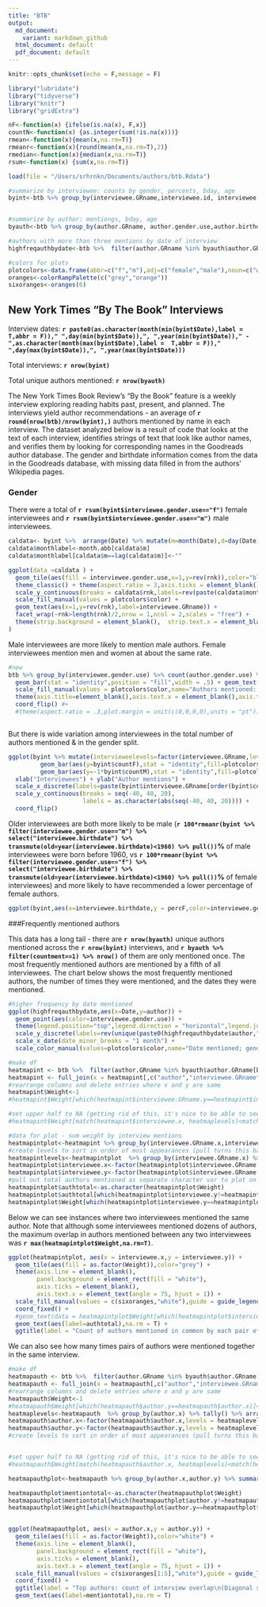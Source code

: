```yaml
---
title: "BTB"
output:
  md_document:
    variant: markdown_github
  html_document: default
  pdf_document: default
---
```


```r
knitr::opts_chunk$set(echo = F,message = F)
```

```r
library("lubridate")
library("tidyverse")
library("knitr")
library("gridExtra")
```

```r
nF<-function(x) {ifelse(is.na(x), F,x)}
countN<-function(x) {as.integer(sum(!is.na(x)))}
rmean<-function(x){mean(x,na.rm=T)}
rmeanr<-function(x){round(mean(x,na.rm=T),2)}
rmedian<-function(x){median(x,na.rm=T)}
rsum<-function(x) {sum(x,na.rm=T)}

```


```r
load(file = "/Users/srhrnkn/Documents/authors/btb.Rdata")
```


```r
#summarize by interviewee: counts by gender, percents, bday, age
byint<-btb %>% group_by(interviewee.GRname,interviewee.id, interviewee.gender.use,interviewee.birthdate,Date) %>% summarise(countF=rsum(author.gender.use=="f"),countM=rsum(author.gender.use=="m"),countauth=countN(author.gender.use=="f")) %>% mutate(percF=countF/countauth,age=as.period(interval(interviewee.birthdate,Sys.Date()))$year) %>% mutate(varf=(1-percF)/countauth) %>% arrange(percF)


#summarize by author: mentiongs, bday, age
byauth<-btb %>% group_by(author.GRname, author.gender.use,author.birthdate) %>% summarise(countFint=rsum(interviewee.gender.use=="f"),countMint=rsum(interviewee.gender.use=="m"),countment=countN(interviewee.gender.use)) %>% mutate(percF=countFint/countment,age=as.period(interval(author.birthdate,Sys.Date()))$year) %>% arrange(desc(countment))

#authors with more than three mentions by date of interview
highfreqauthbydate<-btb %>%  filter(author.GRname %in% byauth$author.GRname[byauth$countment>3]) %>% select(author.GRname, interviewee.GRname, Date, interviewee.gender.use) %>% left_join(byauth[,c("author.GRname","countment")]) %>% arrange(desc(countment),author.GRname,Date) %>% mutate(author=factor(author.GRname,levels = rev(unique(author.GRname))))

#colors for plots
plotcolors<-data.frame(abbr=c("f","m"),adj=c("female","male"),noun=c("women","men"),color=c("#a04646","#4661a0"),stringsAsFactors = F)
oranges<-colorRampPalette(c("grey","orange"))
sixoranges<-oranges(6)
```


## New York Times "By The Book" Interviews  
Interview dates: **`r paste0(as.character(month(min(byint$Date),label =  T,abbr = F))," ",day(min(byint$Date)),", ",year(min(byint$Date))," - ",as.character(month(max(byint$Date),label =  T,abbr = F))," ",day(max(byint$Date)),", ",year(max(byint$Date)))`**  

Total interviews: **`r nrow(byint)`**  

Total unique authors mentioned: **`r nrow(byauth)`**  
  
The New York Times Book Review's "By the Book" feature is a weekly interview exploring reading habits past, present, and planned. The interviews yield author recommendations - an average of **`r round(nrow(btb)/nrow(byint),)`** authors mentioned by name in each interview. The dataset analyzed below is a result of code that looks at the text of each interview, identifies strings of text that look like author names, and verifies them by looking for corresponding names in the Goodreads author database. The gender and birthdate information comes from the data in the Goodreads database, with missing data filled in from the authors' Wikipedia pages.

### Gender

There were a total of **`r rsum(byint$interviewee.gender.use=="f")`** female interviewees and **`r rsum(byint$interviewee.gender.use=="m")`** male interviewees. 

```r

caldata<- byint %>%  arrange(Date) %>% mutate(m=month(Date),d=day(Date),y=year(Date),rnk=rank(Date)) %>% group_by(m) %>% mutate(week=rank(rnk))
caldata$monthlabel<-month.abb[caldata$m]
caldata$monthlabel[caldata$m==lag(caldata$m)]<-""

ggplot(data =caldata ) + 
  geom_tile(aes(fill = interviewee.gender.use,x=1,y=rev(rnk)),color="black")  + 
  theme_classic() + theme(aspect.ratio = 3,axis.ticks = element_blank(),line = element_blank(),axis.title.x = element_blank(),axis.text.x = element_blank()) + 
  scale_y_continuous(breaks = caldata$rnk,labels=rev(paste(caldata$monthlabel,as.character(caldata$d))),name = element_blank()) + guides(fill=F) + 
  scale_fill_manual(values = plotcolors$color) +
  geom_text(aes(x=1,y=rev(rnk),label=interviewee.GRname)) + 
  facet_wrap(~rnk>length(rnk)/2,nrow = 1,ncol = 2,scales = "free") + 
  theme(strip.background = element_blank(),  strip.text.x = element_blank()
)
```


Male interviewees are more likely to mention male authors. Female interviewees mention men and women at about the same rate.


```r
#new
btb %>% group_by(interviewee.gender.use) %>% count(author.gender.use) %>% mutate(grcount=sum(n),perc=n/grcount,percformat=paste0(100*round(perc,2),'%')) %>% ggplot(aes(x=interviewee.gender.use,y=n,fill=author.gender.use)) + 
  geom_bar(stat = "identity",position = "fill",width = .5) + geom_text(aes(label=paste0(percformat,"\n(",n,")")), position=position_fill(vjust=.5))+
  scale_fill_manual(values = plotcolors$color,name="Authors mentioned: ",labels=plotcolors$noun,guide=guide_legend(reverse = T))  + scale_x_discrete(labels=paste0(plotcolors$adj," interviewees (",c(sum(byint$interviewee.gender.use=="f"), sum(byint$interviewee.gender.use=="m")),")")) + 
  theme(axis.title=element_blank(),axis.text.x = element_blank(),axis.ticks.x = element_blank(),axis.ticks.y = element_blank(),panel.background = element_rect(fill = NA),legend.direction = "horizontal",legend.position = "top",legend.justification = c(0, 0)) + 
  coord_flip() #+
  #theme(aspect.ratio = .3,plot.margin = unit(c(0,0,0,0),units = "pt"))



```
  
  
  
  
But there is wide variation among interviewees in the total number of authors mentioned & in the gender split. 
  
  
  
  
```r
ggplot(byint %>% mutate(intervieweelevels=factor(interviewee.GRname,levels=byint$interviewee.GRname[order(byint$countauth)])),  aes(x = intervieweelevels)) +
         geom_bar(aes(y=byint$countF),stat = "identity",fill=plotcolors$color[1]) +
         geom_bar(aes(y=-1*byint$countM),stat = "identity",fill=plotcolors$color[2]) +
  xlab("Interviewees") + ylab("Author mentions") +
  scale_x_discrete(labels=paste(byint$interviewee.GRname[order(byint$countauth)],byint$countauth[order(byint$countauth)])) +
  scale_y_continuous(breaks = seq(-40, 40, 20),
                     labels = as.character(abs(seq(-40, 40, 20)))) +
  coord_flip()
```
  
  
  
  
Older interviewees are both more likely to be male (**`r 100*rmeanr(byint %>% filter(interviewee.gender.use=="m") %>%  select("interviewee.birthdate") %>% transmute(old=year(interviewee.birthdate)<1960) %>% pull())`%** of male interviewees were born before 1960, vs **`r 100*rmeanr(byint %>% filter(interviewee.gender.use=="f") %>%  select("interviewee.birthdate") %>% transmute(old=year(interviewee.birthdate)<1960) %>% pull())`%** of female interviewees) and more likely to have recommended a lower percentage of female authors. 
  
  
  
  
```r
ggplot(byint,aes(x=interviewee.birthdate,y = percF,color=interviewee.gender.use,size=countauth)) +geom_point() +scale_color_manual(values=plotcolors$color, name="interviewee\ngender") + scale_size(name="authors\nmentioned") + ylab("Female authors mentioned (percent)") + xlab("Interviewee birthdate") +scale_y_continuous(labels = function(x){as.character(100*x)},limits = c(0,1))
```




###Frequently mentioned authors

This data has a long tail - there are **`r nrow(byauth)`** unique authors mentioned across the **`r nrow(byint)`** interviews, and **`r byauth %>% filter(countment==1) %>% nrow()`** of them are only mentioned once. The most frequently mentioned authors are mentioned by a fifth of all interviewees. The chart below shows the most frequently mentioned authors, the number of times they were mentioned, and the dates they were mentioned. 
  
  
  
  
```r
#higher frequency by date mentioned
ggplot(highfreqauthbydate,aes(x=Date,y=author)) + 
  geom_point(aes(color=interviewee.gender.use)) + 
  theme(legend.position="top",legend.direction = "horizontal",legend.justification = c(0, 0),axis.title=element_blank(),axis.ticks = element_blank(),plot.title = element_text(),aspect.ratio = 1.2) + 
  scale_y_discrete(labels=rev(unique(paste0(highfreqauthbydate$author," (",highfreqauthbydate$countment,")")))) +  
  scale_x_date(date_minor_breaks = "1 month") +
  scale_color_manual(values=plotcolors$color,name="Date mentioned; gender of interviewee:") 
```


```r
#make df
heatmapint <- btb %>%  filter(author.GRname %in% byauth$author.GRname[byauth$countment>0]) %>% select(author.GRname, interviewee.GRname, Date, interviewee.gender.use) %>% left_join(byauth[,c("author.GRname","countment")]) %>% arrange(desc(countment),author.GRname,Date) %>% mutate(author=factor(author.GRname,levels = rev(unique(author.GRname))))
heatmapint <- full_join(x = heatmapint[,c("author","interviewee.GRname")],y = heatmapint[,c("author","interviewee.GRname")],by = "author" )
#rearrange columns and delete entries where x and y are same 
heatmapint$Weight<-1
#heatmapint$Weight[which(heatmapint$interviewee.GRname.y==heatmapint$interviewee.GRname.x)]<-NA

#set upper half to NA (getting rid of this, it's nice to be able to see full rows for everyone)
#heatmapint$Weight[match(heatmapint$interviewee.x, heatmaplevels)<match(heatmapint$interviewee.y, heatmaplevels)]<-NA

#data for plot - sum weight by interview mentions
heatmapintplot<-heatmapint %>% group_by(interviewee.GRname.x,interviewee.GRname.y) %>% summarize(Weight=sum(Weight))
#create levels to sort in order of most appearances (pull turns this back into a character vector)
heatmapintlevels<-heatmapintplot  %>% group_by(interviewee.GRname.x) %>% summarize(n=max(Weight)) %>% arrange(desc(n)) %>% select(interviewee.GRname.x) %>% transmute(levels=as.character(interviewee.GRname.x)) %>% pull()
heatmapintplot$interviewee.x<-factor(heatmapintplot$interviewee.GRname.x,levels = heatmapintlevels)
heatmapintplot$interviewee.y<-factor(heatmapintplot$interviewee.GRname.y,levels = heatmapintlevels)
#pull out total authors mentioned as separate character var to plot on diagonal
heatmapintplot$authtotal<-as.character(heatmapintplot$Weight)
heatmapintplot$authtotal[which(heatmapintplot$interviewee.y!=heatmapintplot$interviewee.x)]<-NA
heatmapintplot$Weight[which(heatmapintplot$interviewee.y==heatmapintplot$interviewee.x)]<-NA
```
  
  
  
  
Below we can see instances where two interviewees mentioned the same author. Note that although some interviewees mentioned dozens of authors, the maximum overlap in authors mentioned between any two interviewees was **`r max(heatmapintplot$Weight,na.rm=T)`**.
  
  
  
  
```r
ggplot(heatmapintplot, aes(x = interviewee.x,y = interviewee.y)) + 
  geom_tile(aes(fill = as.factor(Weight)),color="grey") +  
  theme(axis.line = element_blank(), 
        panel.background = element_rect(fill = "white"),
        axis.ticks = element_blank(),
        axis.text.x = element_text(angle = 75, hjust = 1)) +
  scale_fill_manual(values = c(sixoranges,"white"),guide = guide_legend(title = NULL)) +
  coord_fixed() +
  #geom_text(data = heatmapintplot$Weight[which(heatmapintplot$interviewee.x==heatmapintplot$interviewee.y)] ) +
  geom_text(aes(label=authtotal),na.rm = T) +
  ggtitle(label = "Count of authors mentioned in common by each pair of interviewees\n(Diagonal shows total authors mentioned by that interviewee)")
```
  
  
  
  
We can also see how many times pairs of authors were mentioned together in the same interview.
  
  
  
  
```r

#make df
heatmapauth <- btb %>%  filter(author.GRname %in% byauth$author.GRname[byauth$countment>3]) %>% select(author.GRname, interviewee.GRname, Date, interviewee.gender.use) %>% left_join(byauth[,c("author.GRname","countment")]) %>% arrange(desc(countment),author.GRname,Date) %>% mutate(author=factor(author.GRname,levels = rev(unique(author.GRname))))
heatmapauth <- full_join(x = heatmapauth[,c("author","interviewee.GRname")],y = heatmapauth[,c("author","interviewee.GRname")],by = "interviewee.GRname" )
#rearrange columns and delete entries where x and y are same 
heatmapauth$Weight<-1
#heatmapauth$Weight[which(heatmapauth$author.y==heatmapauth$author.x)]<-NA
heatmaplevels<-heatmapauth  %>% group_by(author.x) %>% tally() %>% arrange(desc(n)) %>% select(author.x) %>% transmute(levels=as.character(author.x)) %>% pull()
heatmapauth$author.x<-factor(heatmapauth$author.x,levels = heatmaplevels)
heatmapauth$author.y<-factor(heatmapauth$author.y,levels = heatmaplevels)
#create levels to sort in order of most appearances (pull turns this back into a character vector)


#set upper half to NA (getting rid of this, it's nice to be able to see full rows for everyone)
#heatmapauth$Weight[match(heatmapauth$author.x, heatmaplevels)<match(heatmapauth$author.y, heatmaplevels)]<-NA

heatmapauthplot<-heatmapauth %>% group_by(author.x,author.y) %>% summarise(Weight=sum(Weight))

heatmapauthplot$mentiontotal<-as.character(heatmapauthplot$Weight)
heatmapauthplot$mentiontotal[which(heatmapauthplot$author.y!=heatmapauthplot$author.x)]<-NA
heatmapauthplot$Weight[which(heatmapauthplot$author.y==heatmapauthplot$author.x)]<-NA


ggplot(heatmapauthplot, aes(x = author.x,y = author.y)) + 
  geom_tile(aes(fill = as.factor(Weight)),color="white") + 
  theme(axis.line = element_blank(), 
        panel.background = element_rect(fill = "white"),
        axis.ticks = element_blank(),
        axis.text.x = element_text(angle = 75, hjust = 1)) +
  scale_fill_manual(values = c(sixoranges[1:5],"white"),guide = guide_legend(title = NULL)) +
  coord_fixed() +
  ggtitle(label = "Top authors: count of interview overlap\n(Diagonal shows total times author was mentioned)") +
  geom_text(aes(label=mentiontotal),na.rm = T)

```


